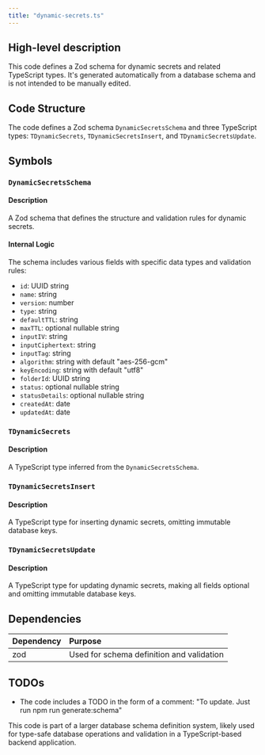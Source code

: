 ```yaml
---
title: "dynamic-secrets.ts"
---
```


## High-level description
This code defines a Zod schema for dynamic secrets and related TypeScript types. It's generated automatically from a database schema and is not intended to be manually edited.

## Code Structure
The code defines a Zod schema `DynamicSecretsSchema` and three TypeScript types: `TDynamicSecrets`, `TDynamicSecretsInsert`, and `TDynamicSecretsUpdate`.

## Symbols

### `DynamicSecretsSchema`
#### Description
A Zod schema that defines the structure and validation rules for dynamic secrets.

#### Internal Logic
The schema includes various fields with specific data types and validation rules:
- `id`: UUID string
- `name`: string
- `version`: number
- `type`: string
- `defaultTTL`: string
- `maxTTL`: optional nullable string
- `inputIV`: string
- `inputCiphertext`: string
- `inputTag`: string
- `algorithm`: string with default "aes-256-gcm"
- `keyEncoding`: string with default "utf8"
- `folderId`: UUID string
- `status`: optional nullable string
- `statusDetails`: optional nullable string
- `createdAt`: date
- `updatedAt`: date

### `TDynamicSecrets`
#### Description
A TypeScript type inferred from the `DynamicSecretsSchema`.

### `TDynamicSecretsInsert`
#### Description
A TypeScript type for inserting dynamic secrets, omitting immutable database keys.

### `TDynamicSecretsUpdate`
#### Description
A TypeScript type for updating dynamic secrets, making all fields optional and omitting immutable database keys.

## Dependencies
| Dependency | Purpose |
|:-----------|:--------|
| zod | Used for schema definition and validation |

## TODOs
- The code includes a TODO in the form of a comment: "To update. Just run npm run generate:schema"

This code is part of a larger database schema definition system, likely used for type-safe database operations and validation in a TypeScript-based backend application.